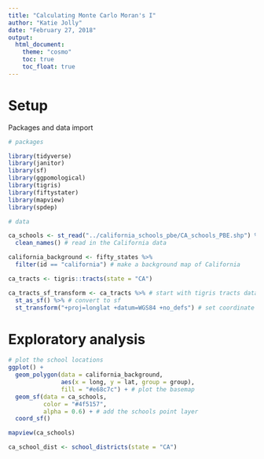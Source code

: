 ```yaml
---
title: "Calculating Monte Carlo Moran's I"
author: "Katie Jolly"
date: "February 27, 2018"
output: 
  html_document:
    theme: "cosmo"
    toc: true
    toc_float: true
---
```


# Setup

Packages and data import

```r
# packages

library(tidyverse)
library(janitor)
library(sf)
library(ggpomological)
library(tigris)
library(fiftystater)
library(mapview)
library(spdep)
```

```r
# data

ca_schools <- st_read("../california_schools_pbe/CA_schools_PBE.shp") %>%
  clean_names() # read in the California data

california_background <- fifty_states %>%
  filter(id == "california") # make a background map of California

ca_tracts <- tigris::tracts(state = "CA")

ca_tracts_sf_transform <- ca_tracts %>% # start with tigris tracts data
  st_as_sf() %>% # convert to sf
  st_transform("+proj=longlat +datum=WGS84 +no_defs") # set coordinate reference system

```

# Exploratory analysis

```r
# plot the school locations
ggplot() +
  geom_polygon(data = california_background, 
               aes(x = long, y = lat, group = group),
               fill = "#e68c7c") + # plot the basemap
  geom_sf(data = ca_schools, 
          color = "#4f5157", 
          alpha = 0.6) + # add the schools point layer
  coord_sf() 
```

```r
mapview(ca_schools)
```

```r
ca_school_dist <- school_districts(state = "CA")
```

